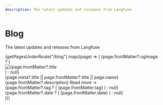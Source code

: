 ```yaml
---
description: The latest updates and releases from Langfuse.
---
```



<div className="md:container">

<div className="text-center my-10">

<h1 className="text-6xl font-bold mb-5">Blog</h1>

<span>The latest updates and releases from Langfuse</span>

</div>

<div className="grid grid-cols-1 sm:grid-cols-2 lg:grid-cols-3 gap-7">
  {getPagesUnderRoute("/blog").map((page) => (
    <Link key={page.route} href={page.route} className="block mb-8 group">
      {page.frontMatter?.ogImage ? (
        <div className="relative w-full aspect-video">
          <Image
            src={page.frontMatter.ogImage}
            className="mt-4 rounded-md object-cover"
            alt={page.frontMatter?.title ?? "Blog post image"}
            fill={true}
          />
        </div>
      ) : null}
      <div className="block font-semibold mt-8 text-2xl opacity-90 group-hover:opacity-100">
        {page.meta?.title || page.frontMatter?.title || page.name}
      </div>
      <div className="opacity-80 mt-2 group-hover:opacity-100">
        {page.frontMatter?.description} <span>Read more →</span>
      </div>
      <div className="mt-2">
        {page.frontMatter?.tag ? (
          <span className="opacity-80 text-xs py-1 px-2 ring-1 ring-gray-300 rounded-sm mr-2 group-hover:opacity-100">
            {page.frontMatter.tag}
          </span>
        ) : null}
        {page.frontMatter?.date ? (
          <span className="opacity-60 text-sm group-hover:opacity-100">
            {page.frontMatter.date}
          </span>
        ) : null}
      </div>
    </Link>
  ))}
</div>

</div>
